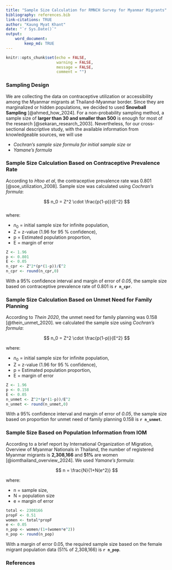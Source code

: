 ```yaml
---
title: "Sample Size Calculation for RMNCH Survey for Myanmar Migrants"
bibliography: references.bib 
link-citations: TRUE
author: "Kaung Myat Khant"
date: "`r Sys.Date()`"
output: 
    word_document:
        keep_md: TRUE
---
```


```r
knitr::opts_chunk$set(echo = FALSE,
                      warning = FALSE,
                      message = FALSE,
                      comment = "")
```

### Sampling Design

We are collecting the data on contraceptive utilization or accessibility among the Myanmar migrants at Thailand-Myanmar border. Since they are marginalized or hidden populations, we decided to used **Snowball Sampling** [@ahmed_how_2024]. For a non-probability sampling method, a sample size of **larger than 30 and smaller than 500** is enough for most of the research [@sekaran_research_2003]. Nevertheless, for our cross-sectional descriptive study, with the available information from knowledgeable sources, we will use

-   *Cochran's sample size formula for initial sample size* or
-   *Yamane's formula*

### Sample Size Calculation Based on **Contraceptive Prevalence Rate**

According to *Htoo et al*, the contraceptive prevalence rate was 0.801 [@soe_utilization_2008]. Sample size was calculated using *Cochran's formula*: 

$$ n_0 = Z^2 \cdot \frac{p(1-p)}{E^2} $$  
where:  

-   $n_0$ = initial sample size for infinite population,  
-   Z = z-value (1.96 for 95 % confidence),  
-   p = Estimated population proportion,  
-   E = margin of error

```r
Z <- 1.96
p <- 0.801
E <- 0.05
n_cpr <- Z^2*(p*(1-p))/E^2
n_cpr <- round(n_cpr,0)
```

With a 95% confidence interval and margin of error of *0.05*, the sample size based on contraceptive prevalence rate of 0.801 is **`r n_cpr`**.

### Sample Size Calculation Based on **Unmet Need for Family Planning**

According to *Thein 2020*, the unmet need for family planning was 0.158 [@thein_unmet_2020]. we calculated the sample size using *Cochran's formula*: 

$$ n_0 = Z^2 \cdot \frac{p(1-p)}{E^2} $$  

where:  

-   $n_0$ = initial sample size for infinite population,  
-   Z = z-value (1.96 for 95 % confidence),  
-   p = Estimated population proportion,  
-   E = margin of error  

```r
Z <- 1.96
p <- 0.158
E <- 0.05
n_unmet <- Z^2*(p*(1-p))/E^2
n_unmet <- round(n_unmet,0)
```

With a 95% confidence interval and margin of error of *0.05*, the sample size based on proportion for unmet need of family planning 0.158 is **`r n_unmet`**.  

### Sample Size Based on Population Information from IOM

According to a brief report by International Organization of Migration, Overview of Myanmar Nationals in Thailand, the number of registered Myanmar migrants is **2,308,166** and **51%** are women [@iomthailand_overview_2024]. We used  *Yamane's formula*:  

$$ n = \frac{N}{1+N(e^2)} $$   

where:  

-   n = sample size,  
-   N = population size  
-   e = margin of error  

```r
total <- 2308166
propF <- 0.51
women <- total*propF
e <- 0.05
n_pop <- women/(1+(women*e^2))
n_pop <- round(n_pop)
```  

With a margin of error 0.05, the required sample size based on the female  migrant population data (51% of 2,308,166) is **`r n_pop`**.

### References